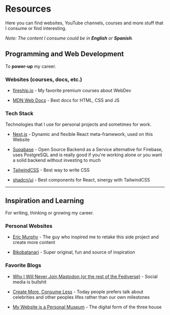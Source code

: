 # Resources

Here you can find websites, YouTube channels, courses and more stuff that I consume or find interesting.

_Note: The content I consume could be in **English** or **Spanish**._

## Programming and Web Development

To **power-up** my career.

### Websites (courses, docs, etc.)

- [fireship.io](https://fireship.io) - My favorite premium courses about WebDev

- [MDN Web Docs](https://developer.mozilla.org/en-US) - Best docs for HTML, CSS and JS

### Tech Stack

Technologies that I use for personal projects and sometimes for work.

- [Next.js](https://nextjs.org) - Dynamic and flexible React meta-framework, used on this Website

- [Supabase](https://supabase.com) - Open Source Backend as a Service alternative for Firebase, uses PostgreSQL and is really good if you're working alone or you want a solid backend without investing to much

- [TailwindCSS](https://tailwindcss.com) - Best way to write CSS

- [shadcn/ui](https://ui.shadcn.com) - Best components for React, sinergy with TailwindCSS

---

## Inspiration and Learning

For writing, thinking or growing my career.

### Personal Websites

- [Eric Murphy](https://ericmurphy.xyz) - The guy who inspired me to retake this side project and create more content

- [Bikobatanari](https://www.bikobatanari.art) - Super original, fun and source of inspiration

### Favorite Blogs

- [Why I Will Never Join Mastodon (or the rest of the Fediverse)](https://ericmurphy.xyz/blog/mastodon) - Social media is bullshit

- [Create More, Consume Less](https://www.bikobatanari.art/posts/2020/create-more) - Today people prefers talk about celebrities and other peoples lifes rather than our own milestones

- [My Website is a Personal Museum](https://www.bikobatanari.art/posts/2020/personal-museum) - The digital form of the three house
